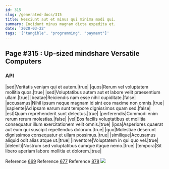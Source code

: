 ```yaml
---
id: 315
slug: /generated-docs/315
title: Nesciunt aut et minus qui minima modi qui.
summary: Incidunt minus magnam dicta expedita et.
date: '2020-03-22'
tags: '["tangible", "programming", "payment"]'
---
```


## Page #315 : Up-sized mindshare Versatile Computers
### API

|sed|Veritatis veniam qui et autem.|true|
|quos|Rerum vel voluptatem mollitia quos.|true|
|sed|Voluptatibus autem aut et labore velit praesentium ullam.|true|
|beatae|Reiciendis nam esse nihil cupiditate.|false|
|accusamus|Nihil ipsum neque magnam id sint eos maxime non omnis.|true|
|sapiente|Ad ipsam earum sunt tempore dignissimos quam sed.|false|
|est|Quam reprehenderit sunt delectus.|true|
|perferendis|Commodi enim rerum rerum molestias.|false|
|vel|Eos facilis voluptatibus et mollitia consequatur illum exercitationem velit omnis.|true|
|ipsa|Asperiores quaerat aut eum qui suscipit repellendus dolorum.|true|
|quo|Molestiae deserunt dignissimos consequatur et ullam possimus.|true|
|similique|Accusamus aliquid odit alias atque ut.|true|
|inventore|Voluptatem in qui quo vel.|true|
|deleniti|Nostrum sed voluptatibus cumque itaque nemo.|true|
|tempora|Sit libero aperiam labore mollitia et dolorem.|true|

Reference [669](/generated-docs/669)
Reference [677](/generated-docs/677)
Reference [878](/generated-docs/878)
![](/assets/cats-3.jpg)


